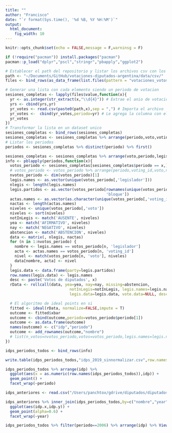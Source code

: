 ```yaml
---
title: ""
author: "Francisco"
date: "`r format(Sys.time(), '%d %B, %Y %H:%M')`"
output: 
  html_document: 
    fig_width: 10
---
```


```r
knitr::opts_chunk$set(echo = FALSE,message = F,warninsg = F)
```

```r
if (!require("pacman")) install.packages("pacman")
pacman::p_load("dplyr","pscl","stringr","pbapply","ggplot2")
```

```r
# Establecer el path del repositorio y listar los archivos csv con los votos
path <- "~/Documents/GitHub/votaciones-diputados-argentina/data/csv/"
files <- bind_rows(as_data_frame(list.files(pattern = "votaciones_votos-.*.csv$",path = path)))
```

```r
# Generar una lista con cada elemento siendo un periodo de votacion
sesiones_completas <- lapply(files$value,function(x){
  yr <- as.integer(str_extract(x,"\\d{4}")) # Extrae el anio de votacion
  yrs <- cbind(yrs,yr)
  yr_votes <- read.csv(paste0(path,x),sep = ",") # Importa el archivo
  yr_votes <-  cbind(yr_votes,periodo=yr) # Le agrega la columna con el periodo de votacion
  yr_votes
})
# Transformar la lista en un dataset unico
sesiones_completas <- bind_rows(sesiones_completas)
sesiones_completas <- sesiones_completas %>% arrange(periodo,voto,voting_id,legislador_id)
# Listar los periodos
periodos <- sesiones_completas %>% distinct(periodo) %>% first()
```

```r
sesiones_completas <- sesiones_completas %>% arrange(voto,periodo,legislador_id,voting_id,bloque_id)
info <- pblapply(periodos,function(x){
  votos_periodo <- sesiones_completas[sesiones_completas$periodo == x,]
  # votos_periodo <- votos_periodo %>% arrange(periodo,voting_id,voto,nombre)
  nvotos_periodo <- dim(votos_periodo)[1]
  legis.names <- as.vector(unique(votos_periodo[,'legislador']))
  nlegis <- length(legis.names)
  legis.partidos <- as.vector(votos_periodo[rownames(unique(votos_periodo['legislador'])),
                                            'bloque'])
  actas.names <- as.vector(as.character(unique(votos_periodo[,'voting_id'])))
  nactas <- length(actas.names)
  niveles <- unique(votos_periodo[,'voto'])
  niveles <- sort(niveles)
  notInLegis <- match('AUSENTE', niveles)
  yea <- match('AFIRMATIVO', niveles)
  nay <- match('NEGATIVO', niveles)
  abstencion <- match('ABSTENCION', niveles)
  data <- matrix(, nlegis, nactas)
  for (n in 1:nvotos_periodo) {
    nombre <- legis.names == votos_periodo[n, 'legislador']
    acta <- actas.names == votos_periodo[n, 'voting_id']
    nivel <- match(votos_periodo[n, 'voto'], niveles)
    data[nombre, acta] <- nivel
  }
  legis.data <- data.frame(party=legis.partidos)
  row.names(legis.data) <- legis.names
  desc <- paste('Votos de diputados', x)
  rData <- rollcall(data, yea=yea, nay=nay, missing=abstencion,
                            notInLegis=notInLegis, legis.names=legis.names, vote.names=actas.names,
                            legis.data=legis.data, vote.data=NULL, desc=desc, source=NULL)

  # El algoritmo de ideal points en si
  fitted <- ideal(rData, normalize=FALSE,impute = T)
  outcome <- fitted$xbar
  outcome <- cbind(outcome,periodo=votos_periodo$periodo[1])
  outcome <- as.data.frame(outcome)
  names(outcome) <- c("idp","periodo")
  outcome <- add_rownames(outcome,"nombre")
  # list(n_votos=nvotos_periodo,votos=votos_periodo,legis.names=legis.names,n_legis=nlegis,legis.partidos=legis.partidos,actas.names=actas.names,n_actas=nactas,niveles=niveles,yea=yea,nay=nay,abstencion=abstencion,notInLegis=notInLegis,data=data)
})

idps_periodos_todos <- bind_rows(info)
```

```r
write.table(idps_periodos_todos,"idps_2019_sinnormalizar.csv",row.names = F,sep = ",")
```

```r
idps_periodos_todos %>% arrange(idp) %>% 
  ggplot(aes(x = as.numeric(row.names(idps_periodos_todos)),idp)) + 
  geom_point() +
  facet_wrap(~periodo)

idps_anteriores <- read.csv("/Users/panchtox/gdrive/diputados/diputados02-08-13_19-23.csv")

idps_anteriores %>% inner_join(idps_periodos_todos,by=c("nombre","year"="periodo")) %>% 
  ggplot(aes(idp.x,idp.y)) + 
  geom_point(alpha=0.6) +
  facet_wrap(~year)

```

```r
idps_periodos_todos %>% filter(periodo==2006) %>% arrange(idp) %>% View()
```

